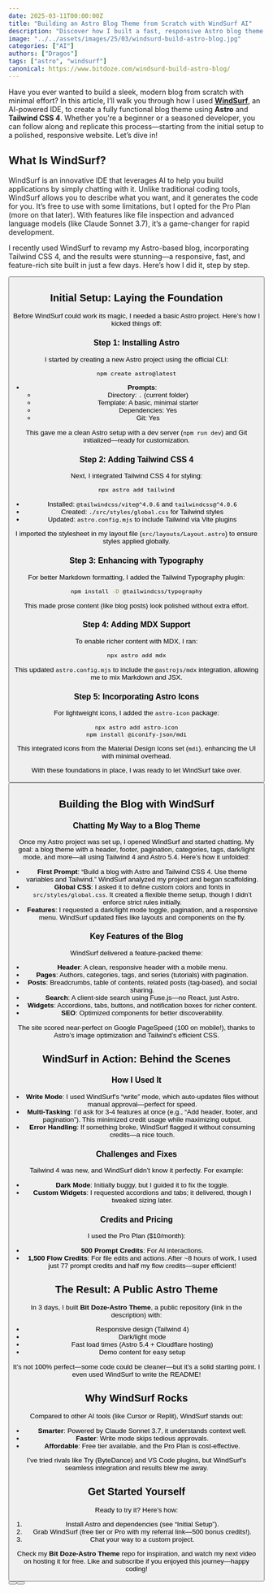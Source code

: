 ```yaml
---
date: 2025-03-11T00:00:00Z
title: "Building an Astro Blog Theme from Scratch with WindSurf AI"
description: "Discover how I built a fast, responsive Astro blog theme from scratch using WindSurf AI and Tailwind CSS 4."
image: "../../assets/images/25/03/windsurd-build-astro-blog.jpg"
categories: ["AI"]
authors: ["Dragos"]
tags: ["astro", "windsurf"]
canonical: https://www.bitdoze.com/windsurd-build-astro-blog/
---
```



Have you ever wanted to build a sleek, modern blog from scratch with minimal effort? In this article, I’ll walk you through how I used **[WindSurf](https://go.bitdoze.com/windsurf)**, an AI-powered IDE, to create a fully functional blog theme using **Astro** and **Tailwind CSS 4**. Whether you're a beginner or a seasoned developer, you can follow along and replicate this process—starting from the initial setup to a polished, responsive website. Let’s dive in!

## What Is WindSurf?

WindSurf is an innovative IDE that leverages AI to help you build applications by simply chatting with it. Unlike traditional coding tools, WindSurf allows you to describe what you want, and it generates the code for you. It’s free to use with some limitations, but I opted for the Pro Plan (more on that later). With features like file inspection and advanced language models (like Claude Sonnet 3.7), it’s a game-changer for rapid development.

I recently used WindSurf to revamp my Astro-based blog, incorporating Tailwind CSS 4, and the results were stunning—a responsive, fast, and feature-rich site built in just a few days. Here’s how I did it, step by step.

<Button text="Check WindSurf" url="https://go.bitdoze.com/windsurf" size="lg" color="blue" variant="solid" icon="arrow-right" iconPosition="right" />

## Initial Setup: Laying the Foundation

Before WindSurf could work its magic, I needed a basic Astro project. Here’s how I kicked things off:

### Step 1: Installing Astro
I started by creating a new Astro project using the official CLI:

```bash
npm create astro@latest
```

- **Prompts**:
  - Directory: `.` (current folder)
  - Template: A basic, minimal starter
  - Dependencies: Yes
  - Git: Yes

This gave me a clean Astro setup with a dev server (`npm run dev`) and Git initialized—ready for customization.

### Step 2: Adding Tailwind CSS 4
Next, I integrated Tailwind CSS 4 for styling:

```bash
npx astro add tailwind
```

- Installed: `@tailwindcss/vite@^4.0.6` and `tailwindcss@^4.0.6`
- Created: `./src/styles/global.css` for Tailwind styles
- Updated: `astro.config.mjs` to include Tailwind via Vite plugins

I imported the stylesheet in my layout file (`src/layouts/Layout.astro`) to ensure styles applied globally.

### Step 3: Enhancing with Typography
For better Markdown formatting, I added the Tailwind Typography plugin:

```bash
npm install -D @tailwindcss/typography
```

This made prose content (like blog posts) look polished without extra effort.

### Step 4: Adding MDX Support
To enable richer content with MDX, I ran:

```bash
npx astro add mdx
```

This updated `astro.config.mjs` to include the `@astrojs/mdx` integration, allowing me to mix Markdown and JSX.

### Step 5: Incorporating Astro Icons
For lightweight icons, I added the `astro-icon` package:

```bash
npx astro add astro-icon
npm install @iconify-json/mdi
```

This integrated icons from the Material Design Icons set (`mdi`), enhancing the UI with minimal overhead.

With these foundations in place, I was ready to let WindSurf take over.

<Button text="Check WindSurf" url="https://go.bitdoze.com/windsurf" size="lg" color="blue" variant="solid" icon="arrow-right" iconPosition="right" />

## Building the Blog with WindSurf


<YouTubeEmbed
  url="https://www.youtube.com/embed/8rTkTd93ymo"
  label="WindSurf Build Astro Blog"
/>

### Chatting My Way to a Blog Theme
Once my Astro project was set up, I opened WindSurf and started chatting. My goal: a blog theme with a header, footer, pagination, categories, tags, dark/light mode, and more—all using Tailwind 4 and Astro 5.4. Here’s how it unfolded:

- **First Prompt**: “Build a blog with Astro and Tailwind CSS 4. Use theme variables and Tailwind.” WindSurf analyzed my project and began scaffolding.
- **Global CSS**: I asked it to define custom colors and fonts in `src/styles/global.css`. It created a flexible theme setup, though I didn’t enforce strict rules initially.
- **Features**: I requested a dark/light mode toggle, pagination, and a responsive menu. WindSurf updated files like layouts and components on the fly.

### Key Features of the Blog
WindSurf delivered a feature-packed theme:
- **Header**: A clean, responsive header with a mobile menu.
- **Pages**: Authors, categories, tags, and series (tutorials) with pagination.
- **Posts**: Breadcrumbs, table of contents, related posts (tag-based), and social sharing.
- **Search**: A client-side search using Fuse.js—no React, just Astro.
- **Widgets**: Accordions, tabs, buttons, and notification boxes for richer content.
- **SEO**: Optimized components for better discoverability.

The site scored near-perfect on Google PageSpeed (100 on mobile!), thanks to Astro’s image optimization and Tailwind’s efficient CSS.


## WindSurf in Action: Behind the Scenes

### How I Used It
- **Write Mode**: I used WindSurf’s “write” mode, which auto-updates files without manual approval—perfect for speed.
- **Multi-Tasking**: I’d ask for 3-4 features at once (e.g., “Add header, footer, and pagination”). This minimized credit usage while maximizing output.
- **Error Handling**: If something broke, WindSurf flagged it without consuming credits—a nice touch.

### Challenges and Fixes
Tailwind 4 was new, and WindSurf didn’t know it perfectly. For example:
- **Dark Mode**: Initially buggy, but I guided it to fix the toggle.
- **Custom Widgets**: I requested accordions and tabs; it delivered, though I tweaked sizing later.

### Credits and Pricing
I used the Pro Plan ($10/month):
- **500 Prompt Credits**: For AI interactions.
- **1,500 Flow Credits**: For file edits and actions.
After ~8 hours of work, I used just 77 prompt credits and half my flow credits—super efficient!



## The Result: A Public Astro Theme

In 3 days, I built **Bit Doze-Astro Theme**, a public repository (link in the description) with:
- Responsive design (Tailwind 4)
- Dark/light mode
- Fast load times (Astro 5.4 + Cloudflare hosting)
- Demo content for easy setup

It’s not 100% perfect—some code could be cleaner—but it’s a solid starting point. I even used WindSurf to write the README!


## Why WindSurf Rocks

Compared to other AI tools (like Cursor or Replit), WindSurf stands out:
- **Smarter**: Powered by Claude Sonnet 3.7, it understands context well.
- **Faster**: Write mode skips tedious approvals.
- **Affordable**: Free tier available, and the Pro Plan is cost-effective.

I’ve tried rivals like Try (ByteDance) and VS Code plugins, but WindSurf’s seamless integration and results blew me away.


## Get Started Yourself

Ready to try it? Here’s how:
1. Install Astro and dependencies (see “Initial Setup”).
2. Grab WindSurf (free tier or Pro with my referral link—500 bonus credits!).
3. Chat your way to a custom project.

Check my **Bit Doze-Astro Theme** repo for inspiration, and watch my next video on hosting it for free. Like and subscribe if you enjoyed this journey—happy coding!


<Button text="Check WindSurf" url="https://go.bitdoze.com/windsurf" size="lg" color="blue" variant="solid" icon="arrow-right" iconPosition="right" />
<Button text="Bit Doze Theme" url="https://github.com/bitdoze/bitdoze-astro-theme" size="lg" color="green" variant="solid" icon="arrow-right" iconPosition="right" />
